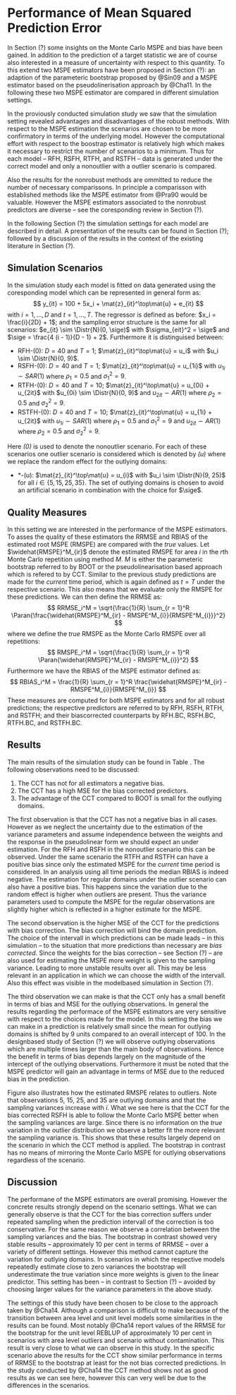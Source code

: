 # Performance of Mean Squared Prediction Error

In Section (?) some insights on the Monte Carlo MSPE and bias have been gained. 
In addition to the prediction of a target statistic we are of course also 
interested in a measure of uncertainty with respect to this quantity. To this 
extend two MSPE estimators have been proposed in Section (?): an adaption of the
parameteric bootstrap proposed by @Sin09 and a MSPE estimator based on the 
pseudolinerisation approach by @Cha11. In the following these two MSPE estimator
are compared in different simulation settings.

In the proviously conducted simulation study we saw that the simulation setting
revealed advantages and disadvantages of the robust methods. With respect to the
MSPE estimation the scenarios are chosen to be more confirmatory in terms of the
underlying model. However the computational effort with respect to the boostrap
estimator is relatively high which makes it necessary to restrict the number of
scenarios to a minimum. Thus for each model -- RFH, RSFH, RTFH, and RSTFH --
data is generated under the correct model and only a non\hyp{}outlier with a
outlier scenario is compared.

Also the results for the non\hyp{}robust methods are ommitted to reduce the
number of necessary comparissons. In principle a comparisson with established
methods like the MSPE estimator from @Pra90 would be valuable. However the MSPE
estimators associated to the non\hyp{}robust predictors are diverse -- see the
coresponding review in Section (?). 

In the following Section (?) the simulation settings for each model are
described in detail. A presentation of the results can be found in Section (?);
followed by a discussion of the results in the context of the existing
literature in Section (?).

## Simulation Scenarios

In the simulation study each model is fitted on data generated using the
coresponding model which can be represented in general form as:
$$
y_{it} = 100 + 5x_i + \mat{z}_{it}^\top\mat{u} + e_{it}
$$
with $i = 1, \dots, D$ and $t = 1, \dots, T$. The regressor is defined as
before: $x_i = \frac{i}{2D} + 1$; and the sampling error structure is the same
for all scenarios: $e_{it} \sim \Distr{N}(0, \sige)$ with $\sigma_{eit}^2 =
\sige$ and $\sige = \frac{4 (i - 1)}{D - 1} + 2$. Furthermore it is distinguised
between:

- RFH-(0): $D = 40$ and $T = 1$; $\mat{z}_{it}^\top\mat{u} = u_i$ with $u_i \sim \Distr{N}(0, 9)$.
- RSFH-(0): $D = 40$ and $T = 1$; $\mat{z}_{it}^\top\mat{u} = u_{1i}$ with $u_{1i} \sim SAR(1)$ where $\rho_1 = 0.5$ and $\sigma_1^2 = 9$.
- RTFH-(0): $D = 40$ and $T = 10$; $\mat{z}_{it}^\top\mat{u} = u_{0i} + u_{2it}$ with $u_{0i} \sim \Distr{N}(0, 9)$ and $u_{2it} \sim AR(1)$ where $\rho_2 = 0.5$ and $\sigma_2^2 = 9$.
- RSTFH-(0): $D = 40$ and $T = 10$; $\mat{z}_{it}^\top\mat{u} = u_{1i} + u_{2it}$ with $u_{1i} \sim SAR(1)$ where $\rho_1 = 0.5$ and $\sigma_1^2 = 9$ and $u_{2it} \sim AR(1)$ where $\rho_2 = 0.5$ and $\sigma_2^2 = 9$.

\noindent Here *(0)* is used to denote the non\hyp{}outlier scenario. For each
of these scenarios one outlier scenario is considered which is denoted by *(u)*
where we replace the random effect for the outlying domains:

- *-(u): $\mat{z}_{it}^\top\mat{u} = u_{i}$ with $u_i \sim \Distr{N}(9, 25)$
for all $i \in \{5, 15, 25, 35\}$. The set of outlying domains is chosen to
avoid an artificial scenario in combination with the choice for $\sige$.

## Quality Measures

In this setting we are interested in the performance of the MSPE estimators. To 
asses the quality of these estimators the RRMSE and RBIAS of the estimated root 
MSPE (RMSPE) are compared with the *true* values. Let $\widehat{RMSPE}^M_{ir}$ 
denote the estimated RMSPE for area $i$ in the $r$th Monte Carlo repetition 
using method $M$. $M$ is either the parameteric bootstrap referred to by BOOT or
the pseudolinearisation based approach which is refered to by CCT. Similar to 
the previous study predictions are made for the *current* time period, which is 
again defined as $t = T$ under the respective scenario. This also means that we 
evaluate only the RMSPE for these predictions. We can then define the RRMSE as:
$$
RRMSE_i^M = \sqrt{\frac{1}{R} \sum_{r = 1}^R \Paran{\frac{\widehat{RMSPE}^M_{ir} - RMSPE^M_{i}}{RMSPE^M_{i}}}^2}
$$
where we define the *true* RMSPE as the Monte Carlo RMSPE over all repetitions:
$$
RMSPE_i^M = \sqrt{\frac{1}{R} \sum_{r = 1}^R \Paran{\widehat{RMSPE}^M_{ir} - RMSPE^M_{i}}^2}
$$
Furthermore we have the RBIAS of the MSPE
estimator defined as:
$$
RBIAS_i^M = \frac{1}{R} \sum_{r = 1}^R \frac{\widehat{RMSPE}^M_{ir} - RMSPE^M_{i}}{RMSPE^M_{i}}
$$
These measures are computed for both MSPE estimators and for all robust 
predictions; the respective predictors are referred to by RFH, RSFH, RTFH, and 
RSTFH; and their bias\hyp{}corrected counterparts by RFH.BC, RSFH.BC, RTFH.BC,
and RSTFH.BC.

## Results

The main results of the simulation study can be found in Table
\ref{tab:mse_performace}. The following observations need to be discussed:

1. The CCT has not for all estimators a negative bias.
2. The CCT has a high MSE for the bias corrected predictors.
3. The advantage of the CCT compared to BOOT is small for the outlying domains.

\input{tabs/mse_template.tex}

The first observation is that the CCT has not a negative bias in all cases. 
However as we neglect the uncertainty due to the estimation of the variance 
parameters and assume independence between the weights and the response in the 
pseudolinear form we should expect an under estimation. For the RFH and RSFH in
the non\hyp{}outlier scenario this can be observed. Under the same scenario the
RTFH and RSTFH can have a positive bias since only the estimated MSPE for the
*current* time period is considered. In an analysis using all time periods the 
median RBIAS is indeed negative. The estimation for regular domains under the
outlier scenario can also have a positive bias. This happens since the variation
due to the random effect is higher when outliers are present. Thus the variance
parameters used to compute the MSPE for the regular observations are slightly
higher which is reflected in a higher estimate for the MSPE.

The second observation is the higher MSE of the CCT for the predictions with 
bias correction. The bias correction will bind the domain prediction. The choice
of the intervall in which predictions can be made leads -- in this simulation --
to the situation that more predictions than necessary are *bias corrected*. 
Since the weights for the bias correction -- see Section (?) -- are also used 
for estimating the MSPE more weight is given to the sampling variance. Leading
to more unstable results over all. This may be less relevant in an application
in which we can choose the width of the intervall. Also this effect was visible
in the model\hyp{}based simulation in Section (?).

The third observation we can make is that the CCT only has a small benefit in
terms of bias and MSE for the outlying observations. In general the results
regarding the performace of the MSPE estimators are very sensitive with respect
to the choices made for the model. In this setting the bias we can make in a
prediction is relatively small since the mean for outlying domains is shifted by
9 units compared to an overall intercept of 100. In the design\hyp{}based study
of Section (?) we will observe outlying observations which are multiple times
larger than the main body of observations. Hence the benefit in terms of bias
depends largely on the magnitude of the intercept of the outlying observations.
Furthermore it must be noted that the MSPE predictor will gain an advantage in
terms of MSE due to the reduced bias in the prediction. 

\begin{figure}[htbp]
\centering
\includegraphics[width = \textwidth]{figs/area_level_mse.pdf}
\caption[Estimated Root Mean Squared Prediction Error for the Bias Corrected Robust Spatial FH Model]{\label{fig:area_level_mse}Estimated Root Mean Squared Prediction Error for the Bias Corrected Robust Spatial FH Model. Compared are the bootstrap (BOOT.BC) and the pseudolinearisation\hyp{}based estimator (CCT.BC) with the Monte Carlo MSPE (MC.BC).}
\end{figure}

Figure \ref{fig:area_level_mse} also illustrates how the estimated RMSPE relates
to outliers. Note that observations 5, 15, 25, and 35 are outlying domains and 
that the sampling variances increase with $i$. What we see here is that the CCT 
for the bias corrected RSFH is able to follow the Monte Carlo MSPE better when 
the sampling variances are large. Since there is no information on the *true* 
variation in the outlier distribution we observe a better fit the more relevant 
the sampling variance is. This shows that these results largely depend on the
scenario in which the CCT method is applied. The bootstrap in contrast has no
means of mirroring the Monte Carlo MSPE for outlying observations regardless of
the scenario.


## Discussion

The performane of the MSPE estimators are overall promising. However the
concrete results strongly depend on the scenario settings. What we can generally
observe is that the CCT for the bias correction suffers under repeated sampling
when the prediction intervall of the correction is too conservative. For the
same reason we observe a correlation between the sampling variances and the
bias. The bootstrap in contrast showed very stable results -- approximately 10
per cent in terms of RRMSE -- over a variety of different settings. However this
method cannot capture the variation for outlying domains. In scenarios in which
the respective models repeatedly estimate close to zero variances the bootstrap
will underestimate the true variation since more weights is given to the linear
predictor. This setting has been -- in contrast to Section (?) -- avoided by
choosing larger values for the variance parameters in the above study.

The settings of this study have been chosen to be close to the approach taken by
@Cha14. Although a comparison is difficult to make because of the transition 
between area level and unit level models some similarities in the results can be
found. Most notably @Cha14 report values of the RRMSE for the bootstrap for the 
unit level REBLUP of approximately 10 per cent in scenarios with area level 
outliers and scenario without contamination. This result is very close to what 
we can observe in this study. In the specific scenario above the results for the
CCT show similar performance in terms of RRMSE to the bootstrap at least for the
not bias corrected predictions. In the study conducted by @Cha14 the CCT method 
shows not as good results as we can see here, however this can very well be due 
to the differences in the scenarios.
